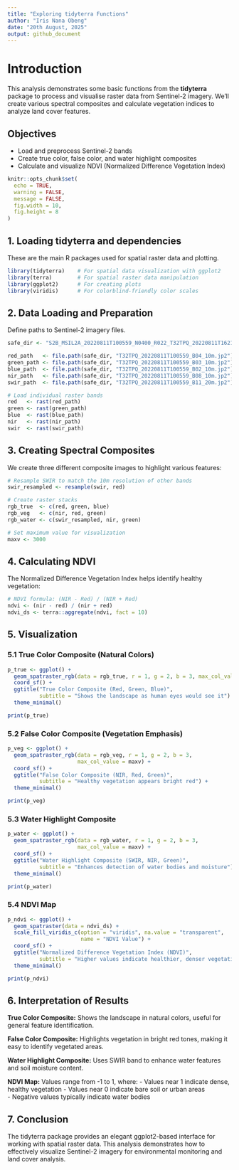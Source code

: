 ```yaml
---
title: "Exploring tidyterra Functions"
author: "Iris Nana Obeng"
date: "20th August, 2025"
output: github_document
---
```


# Introduction
This analysis demonstrates some basic functions from the **tidyterra** package to process and visualise raster data from Sentinel-2 imagery. We'll create various spectral composites and calculate vegetation indices to analyze land cover features.

## Objectives
- Load and preprocess Sentinel-2 bands
- Create true color, false color, and water highlight composites  
- Calculate and visualize NDVI (Normalized Difference Vegetation Index)

```r
knitr::opts_chunk$set(
  echo = TRUE,
  warning = FALSE,
  message = FALSE,
  fig.width = 10,
  fig.height = 8
)
```

## 1. Loading tidyterra and dependencies

These are the main R packages used for spatial raster data and plotting.

```r
library(tidyterra)    # For spatial data visualization with ggplot2
library(terra)        # For spatial raster data manipulation
library(ggplot2)      # For creating plots
library(viridis)      # For colorblind-friendly color scales
```

## 2. Data Loading and Preparation

Define paths to Sentinel-2 imagery files.

```r
safe_dir <- "S2B_MSIL2A_20220811T100559_N0400_R022_T32TPQ_20220811T162101.SAFE"

red_path   <- file.path(safe_dir, "T32TPQ_20220811T100559_B04_10m.jp2")    # Red band
green_path <- file.path(safe_dir, "T32TPQ_20220811T100559_B03_10m.jp2")    # Green band
blue_path  <- file.path(safe_dir, "T32TPQ_20220811T100559_B02_10m.jp2")    # Blue band
nir_path   <- file.path(safe_dir, "T32TPQ_20220811T100559_B08_10m.jp2")    # Near-Infrared band
swir_path  <- file.path(safe_dir, "T32TPQ_20220811T100559_B11_20m.jp2")    # SWIR band

# Load individual raster bands
red   <- rast(red_path)
green <- rast(green_path)
blue  <- rast(blue_path)
nir   <- rast(nir_path)
swir  <- rast(swir_path)
```

## 3. Creating Spectral Composites

We create three different composite images to highlight various features:

```r
# Resample SWIR to match the 10m resolution of other bands
swir_resampled <- resample(swir, red)

# Create raster stacks
rgb_true  <- c(red, green, blue)
rgb_veg   <- c(nir, red, green)
rgb_water <- c(swir_resampled, nir, green)

# Set maximum value for visualization
maxv <- 3000
```

## 4. Calculating NDVI

The Normalized Difference Vegetation Index helps identify healthy vegetation:

```r
# NDVI formula: (NIR - Red) / (NIR + Red)
ndvi <- (nir - red) / (nir + red)
ndvi_ds <- terra::aggregate(ndvi, fact = 10)
```

## 5. Visualization

### 5.1 True Color Composite (Natural Colors)

```r
p_true <- ggplot() +
  geom_spatraster_rgb(data = rgb_true, r = 1, g = 2, b = 3, max_col_value = maxv) +
  coord_sf() +  
  ggtitle("True Color Composite (Red, Green, Blue)",
          subtitle = "Shows the landscape as human eyes would see it") +
  theme_minimal()

print(p_true)
```

### 5.2 False Color Composite (Vegetation Emphasis)

```r
p_veg <- ggplot() +
  geom_spatraster_rgb(data = rgb_veg, r = 1, g = 2, b = 3, 
                      max_col_value = maxv) +
  coord_sf() +
  ggtitle("False Color Composite (NIR, Red, Green)",
          subtitle = "Healthy vegetation appears bright red") +
  theme_minimal()

print(p_veg)
```

### 5.3 Water Highlight Composite

```r
p_water <- ggplot() +
  geom_spatraster_rgb(data = rgb_water, r = 1, g = 2, b = 3, 
                      max_col_value = maxv) +
  coord_sf() +
  ggtitle("Water Highlight Composite (SWIR, NIR, Green)",
          subtitle = "Enhances detection of water bodies and moisture") +
  theme_minimal()

print(p_water)
```

### 5.4 NDVI Map

```r
p_ndvi <- ggplot() +
  geom_spatraster(data = ndvi_ds) +
  scale_fill_viridis_c(option = "viridis", na.value = "transparent",
                       name = "NDVI Value") +
  coord_sf() + 
  ggtitle("Normalized Difference Vegetation Index (NDVI)",
          subtitle = "Higher values indicate healthier, denser vegetation") +
  theme_minimal()

print(p_ndvi)
```

## 6. Interpretation of Results

**True Color Composite:** Shows the landscape in natural colors, useful for general feature identification.

**False Color Composite:** Highlights vegetation in bright red tones, making it easy to identify vegetated areas.

**Water Highlight Composite:** Uses SWIR band to enhance water features and soil moisture content.

**NDVI Map:** Values range from -1 to 1, where:
- Values near 1 indicate dense, healthy vegetation
- Values near 0 indicate bare soil or urban areas  
- Negative values typically indicate water bodies

## 7. Conclusion

The tidyterra package provides an elegant ggplot2-based interface for working with spatial raster data. This analysis demonstrates how to effectively visualize Sentinel-2 imagery for environmental monitoring and land cover analysis.